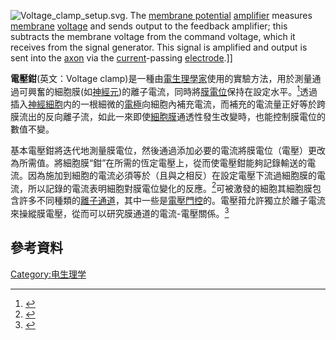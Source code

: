 {{translating|[[:en:Voltage_clamp|:en:Voltage clamp]]||tpercent=|time=2021-01-11UTC00:48:11}}
{{Request translation|en|}}
[[File:Voltage_clamp_setup.svg|thumb]]. The [[membrane_potential|membrane potential]] [[differential_amplifier|amplifier]] measures [[cell_membrane|membrane]] [[voltage|voltage]] and sends output to the feedback amplifier; this subtracts the membrane voltage from the command voltage, which it receives from the signal generator. This signal is amplified and output is sent into the [[axon|axon]] via the [[electric_current|current]]-passing [[microelectrode|electrode]].]]


'''電壓鉗'''(英文：Voltage clamp)是一種由[[電生理學家|電生理學家]]使用的實驗方法，用於測量通過可興奮的細胞膜(如[[神經元|神經元]])的離子電流，同時將[[膜電位|膜電位]]保持在設定水平。<ref>{{Cite book|title=Encyclopedia of Computational Neuroscience|last1=Nowotny|first1=Dr Thomas|last2=Levi|first2=Dr Rafael|date=2014|publisher=Springer New York|isbn=9781461473206|editor-last=Jaeger|editor-first=Dieter|pages=1–5|language=en|doi=10.1007/978-1-4614-7320-6_137-2|editor-last2=Jung|editor-first2=Ranu}}</ref>透過插入[[神經細胞|神經細胞]]内的一根細微的[[電極|電極]]向細胞內補充電流，而補充的電流量正好等於跨膜流出的反向離子流，如此一來即使[[細胞膜|細胞膜]]通透性發生改變時，也能控制膜電位的數值不變。

基本電壓鉗將迭代地測量膜電位，然後通過添加必要的電流將膜電位（電壓）更改為所需值。將細胞膜“鉗”在所需的恆定電壓上，從而使電壓鉗能夠記錄輸送的電流。因為施加到細胞的電流必須等於（且與之相反）在設定電壓下流過細胞膜的電流，所以記錄的電流表明細胞對膜電位變化的反應。<ref>{{cite journal | last1 = Hernandez-Ochoa | first1 = E. O. | last2 = Schneider | first2 = M. F. | year = 2012 | title = Voltage clamp methods for the study of membrane currents and SR Ca<sup>2+</sup> release in adult skeletal muscle fibres | journal = Prog. Biophys. Mol. Biol. | volume = 108 | issue = 3| pages = 98–118 | doi=10.1016/j.pbiomolbio.2012.01.001 | pmid=22306655 | pmc=3321118}}</ref>可被激發的細胞其細胞膜包含許多不同種類的[[離子通道|離子通道]]，其中一些是[[電壓門控離子通道|電壓門控]]的。電壓箝允許獨立於離子電流來操縱膜電壓，從而可以研究膜通道的電流-電壓關係。<ref name=Kandel>{{cite book |editor1-last=Kandel |editor1-first=Eric R. |editor2-last=Schwartz |editor2-first=James Harris |editor3-last=Jessell |editor3-first=Thomas M. |year=2000 |title=Principles of Neural Science |edition=4th |pages=[https://archive.org/details/isbn_9780838577011/page/152 152–3] |publisher=McGraw-Hill |location=New York |isbn=978-0-8385-7701-1|title-link=Principles of Neural Science }}</ref>

==參考資料==
{{reflist|30em}}

[[Category:电生理学|Category:电生理学]]